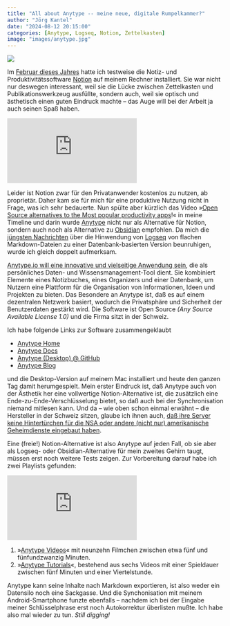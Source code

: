 ```yaml
---
title: "All about Anytype -- meine neue, digitale Rumpelkammer?"
author: "Jörg Kantel"
date: "2024-08-12 20:15:00"
categories: [Anytype, Logseq, Notion, Zettelkasten]
image: "images/anytype.jpg"
---
```


[![](images/anytype-b.jpg)](https://www.flickr.com/photos/schockwellenreiter/53919241040/)

Im [Februar dieses Jahres](https://kantel.github.io/posts/2024021301_notion/) hatte ich testweise die Notiz- und Produktivitätssoftware [Notion](http://cognitiones.kantel-chaos-team.de/produktivitaet/notion.html) auf meinem Rechner installiert. Sie war nicht nur deswegen interessant, weil sie die Lücke zwischen Zettelkasten und Publikationswerkzeug ausfüllte, sondern auch, weil sie optisch und ästhetisch einen guten Eindruck machte -- das Auge will bei der Arbeit ja auch seinen Spaß haben.

<iframe class="if16_9" src="https://www.youtube.com/embed/P8accXNcwjs?si=GFWlCCySQEJQaSXB" title="YouTube video player" frameborder="0" allow="accelerometer; autoplay; clipboard-write; encrypted-media; gyroscope; picture-in-picture; web-share" referrerpolicy="strict-origin-when-cross-origin" allowfullscreen></iframe>

Leider ist Notion zwar für den Privatanwender kostenlos zu nutzen, ab proprietär. Daher kam sie für mich für eine produktive Nutzung nicht in Frage, was ich sehr bedauerte. Nun spülte aber kürzlich das Video »[Open Source alternatives to the Most popular productivity apps](https://www.youtube.com/watch?v=P8accXNcwjs)!« in meine Timeline und darin wurde [Anytype](https://anytype.io/) nicht nur als Alternative für Notion, sondern auch noch als Alternative zu [Obsidian](http://cognitiones.kantel-chaos-team.de/webworking/auszeichnungssprachen/obsidian.html) empfohlen. Da mich die [jüngsten Nachrichten](https://kantel.github.io/posts/2024050402_logseq_oder_zettlr/) über die Hinwendung von [Logseq](http://cognitiones.kantel-chaos-team.de/webworking/auszeichnungssprachen/logseq.html) von flachen Markdown-Dateien zu einer Datenbank-basierten Version beunruhigen, wurde ich gleich doppelt aufmerksam.

[Anytype.io will eine innovative und vielseitige Anwendung sein](https://www.visualmakers.de/tool/anytype), die als persönliches Daten- und Wissensmanagement-Tool dient. Sie kombiniert Elemente eines Notizbuches, eines Organizers und einer Datenbank, um Nutzern eine Plattform für die Organisation von Informationen, Ideen und Projekten zu bieten. Das Besondere an Anytype ist, daß es auf einem dezentralen Netzwerk basiert, wodurch die Privatsphäre und Sicherheit der Benutzerdaten gestärkt wird. Die Software ist Open Source *(Any Source Available License 1.0)* und die Firma sitzt in der Schweiz.

Ich habe folgende Links zur Software zusammengeklaubt

- [Anytype Home](https://anytype.io/)
- [Anytype Docs](https://doc.anytype.io/anytype-docs)
- [Anytype (Desktop) @ GitHub](https://github.com/anyproto/anytype-ts)
- [Anytype Blog](https://blog.anytype.io/)

und die Desktop-Version auf meinem Mac installiert und heute den ganzen Tag damit herumgespielt. Mein erster Eindruck ist, daß Anytype auch von der Ästhetik her eine vollwertige Notion-Alternative ist, die zusätzlich eine Ende-zu-Ende-Verschlüsselung bietet, so daß auch bei der Synchronisation niemand mitlesen kann. Und da -- wie oben schon einmal erwähnt -- die Hersteller in der Schweiz sitzen, glaube ich ihnen auch, [daß ihre Server keine Hintertürchen für die NSA oder andere (nicht nur) amerikanische Geheimdienste eingebaut haben](https://gnulinux.ch/anytype-die-anwendung-fuer-alles).

Eine (freie!) Notion-Alternative ist also Anytype auf jeden Fall, ob sie aber als Logseq- oder Obsidian-Alternative für mein zweites Gehirn taugt, müssen erst noch weitere Tests zeigen. Zur Vorbereitung  darauf habe ich zwei Playlists gefunden:

<iframe class="if16_9" src="https://www.youtube.com/embed/Cuyh2IJDnmI?si=eev6h2r81YHn6v9_" title="YouTube video player" frameborder="0" allow="accelerometer; autoplay; clipboard-write; encrypted-media; gyroscope; picture-in-picture; web-share" referrerpolicy="strict-origin-when-cross-origin" allowfullscreen></iframe>

1. »[Anytype Videos](https://www.youtube.com/playlist?list=PLfibVUP3crbVx5sssO0nzaG-rIIWBXeJH)« mit neunzehn Filmchen zwischen etwa fünf und fünfundzwanzig Minuten.
2. »[Anytype Tutorials](https://www.youtube.com/playlist?list=PLP4EJ6PbE99hnThgYnf-8M15l9oY625EW)«, bestehend aus sechs Videos mit einer Spieldauer zwischen fünf Minuten und einer Viertelstunde.

Anytype kann seine Inhalte nach Markdown exportieren, ist also weder ein Datensilo noch eine Sackgasse. Und die Synchonisation mit meinem Android-Smartphone funzte ebenfalls -- nachdem ich bei der Eingabe meiner Schlüsselphrase erst noch Autokorrektur überlisten mußte. Ich habe also mal wieder zu tun. *Still digging!*
